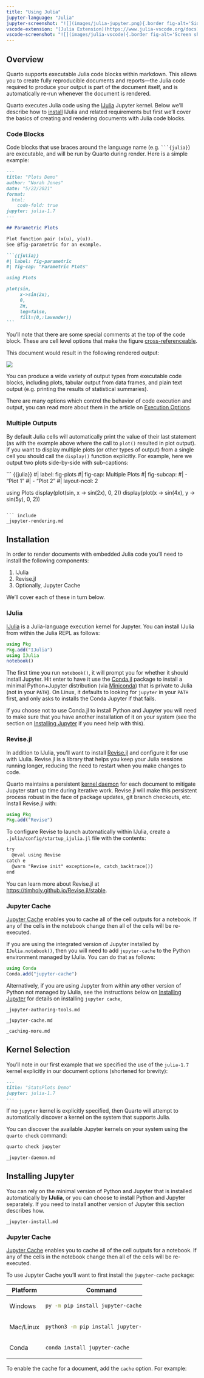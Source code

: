 ```yaml
---
title: "Using Julia"
jupyter-language: "Julia"
jupyter-screenshot: "![](images/julia-jupyter.png){.border fig-alt='Side-by-side preview of notebook on the left and live preview in the browser on the right.'}"
vscode-extension: "[Julia Extension](https://www.julia-vscode.org/docs)"
vscode-screenshot: "![](images/julia-vscode){.border fig-alt='Screen shot of VS Code with quarto document containing Julia code on the left, the output of a plot from the Julia code on the right, and the Quarto Help pane at the bottom.'}"
---
```


## Overview

Quarto supports executable Julia code blocks within markdown. This allows you to create fully reproducible documents and reports---the Julia code required to produce your output is part of the document itself, and is automatically re-run whenever the document is rendered.

Quarto executes Julia code using the [IJulia](https://github.com/JuliaLang/IJulia.jl) Jupyter kernel. Below we'll describe how to [install](#installation) IJulia and related requirements but first we'll cover the basics of creating and rendering documents with Julia code blocks.

### Code Blocks

Code blocks that use braces around the language name (e.g. ```` ```{julia} ````) are executable, and will be run by Quarto during render. Here is a simple example:

```` markdown
---
title: "Plots Demo"
author: "Norah Jones"
date: "5/22/2021"
format:
  html:
    code-fold: true
jupyter: julia-1.7
---

## Parametric Plots

Plot function pair (x(u), y(u)). 
See @fig-parametric for an example.

```{{julia}}
#| label: fig-parametric
#| fig-cap: "Parametric Plots"

using Plots

plot(sin, 
     x->sin(2x), 
     0, 
     2π, 
     leg=false, 
     fill=(0,:lavender))
```
````

You'll note that there are some special comments at the top of the code block. These are cell level options that make the figure [cross-referenceable](../authoring/cross-references.qmd).

This document would result in the following rendered output:

![](../../images/hello-julia.png){.border fig-alt="Example Plots Demo output with title, author, date published and main section on Parametric plots which contains text, a toggleable code field, and the output of the plot, with the caption Figure 1 Parametric Plots."}

You can produce a wide variety of output types from executable code blocks, including plots, tabular output from data frames, and plain text output (e.g. printing the results of statistical summaries).

There are many options which control the behavior of code execution and output, you can read more about them in the article on [Execution Options](execution-options.qmd).

### Multiple Outputs

By default Julia cells will automatically print the value of their last statement (as with the example above where the call to `plot()` resulted in plot output). If you want to display multiple plots (or other types of output) from a single cell you should call the `display()` function explicitly. For example, here we output two plots side-by-side with sub-captions:

``` {{julia}}
#| label: fig-plots
#| fig-cap: Multiple Plots
#| fig-subcap:
#|   - "Plot 1"
#|   - "Plot 2"
#| layout-ncol: 2

using Plots
display(plot(sin, x -> sin(2x), 0, 2))
display(plot(x -> sin(4x), y -> sin(5y), 0, 2))
```

``` include
_jupyter-rendering.md
```

## Installation {#installation}

In order to render documents with embedded Julia code you'll need to install the following components:

1)  IJulia
2)  Revise.jl
3)  Optionally, Jupyter Cache

We'll cover each of these in turn below.

### IJulia {#ijulia}

[IJulia](https://julialang.github.io/IJulia.jl/stable) is a Julia-language execution kernel for Jupyter. You can install IJulia from within the Julia REPL as follows:

``` julia
using Pkg
Pkg.add("IJulia")
using IJulia
notebook()
```

The first time you run `notebook()`, it will prompt you for whether it should install Jupyter. Hit enter to have it use the [Conda.jl](https://github.com/Luthaf/Conda.jl) package to install a minimal Python+Jupyter distribution (via [Miniconda](http://conda.pydata.org/docs/install/quick.html)) that is private to Julia (not in your `PATH`). On Linux, it defaults to looking for `jupyter` in your `PATH` first, and only asks to installs the Conda Jupyter if that fails.

If you choose not to use Conda.jl to install Python and Jupyter you will need to make sure that you have another installation of it on your system (see the section on [Installing Jupyter](#installing-jupyter) if you need help with this).

### Revise.jl

In addition to IJulia, you'll want to install [Revise.jl](https://timholy.github.io/Revise.jl/stable) and configure it for use with IJulia. Revise.jl is a library that helps you keep your Julia sessions running longer, reducing the need to restart when you make changes to code.

Quarto maintains a persistent [kernel daemon](#kernel-daemon) for each document to mitigate Jupyter start up time during iterative work. Revise.jl will make this persistent process robust in the face of package updates, git branch checkouts, etc. Install Revise.jl with:

``` julia
using Pkg
Pkg.add("Revise")
```

To configure Revise to launch automatically within IJulia, create a `.julia/config/startup_ijulia.jl` file with the contents:

``` default
try
  @eval using Revise
catch e
  @warn "Revise init" exception=(e, catch_backtrace())
end
```

You can learn more about Revise.jl at <https://timholy.github.io/Revise.jl/stable>.

### Jupyter Cache

[Jupyter Cache](https://jupyter-cache.readthedocs.io/en/latest/) enables you to cache all of the cell outputs for a notebook. If any of the cells in the notebook change then all of the cells will be re-executed.

If you are using the integrated version of Jupyter installed by `IJulia.notebook()`, then you will need to add `jupyter-cache` to the Python environment managed by IJulia. You can do that as follows:

``` julia
using Conda
Conda.add("jupyter-cache")
```

Alternatively, if you are using Jupyter from within any other version of Python not managed by IJulia, see the instructions below on [Installing Jupyter](#installing-jupyter) for details on installing `jupyter cache`,

``` include
_jupyter-authoring-tools.md
```

``` include
_jupyter-cache.md
```

``` include
_caching-more.md
```

## Kernel Selection

You'll note in our first example that we specified the use of the `julia-1.7` kernel explicitly in our document options (shortened for brevity):

``` markdown
---
title: "StatsPlots Demo"
jupyter: julia-1.7
---
```

If no `jupyter` kernel is explicitly specified, then Quarto will attempt to automatically discover a kernel on the system that supports Julia.

You can discover the available Jupyter kernels on your system using the `quarto check` command:

``` .bash
quarto check jupyter
```

``` include
_jupyter-daemon.md
```

## Installing Jupyter {#installing-jupyter}

You can rely on the minimal version of Python and Jupyter that is installed automatically by **IJulia**, or you can choose to install Python and Jupyter separately. If you need to install another version of Jupyter this section describes how.

``` include
_jupyter-install.md
```

### Jupyter Cache

[Jupyter Cache](https://jupyter-cache.readthedocs.io/en/latest/) enables you to cache all of the cell outputs for a notebook. If any of the cells in the notebook change then all of the cells will be re-executed.

To use Jupyter Cache you'll want to first install the `jupyter-cache` package:

+-----------+--------------------------------------+
| Platform  | Command                              |
+===========+======================================+
| Windows   | ``` bash                             |
|           | py -m pip install jupyter-cache      |
|           | ```                                  |
+-----------+--------------------------------------+
| Mac/Linux | ``` bash                             |
|           | python3 -m pip install jupyter-cache |
|           | ```                                  |
+-----------+--------------------------------------+
| Conda     | ``` bash                             |
|           | conda install jupyter-cache          |
|           | ```                                  |
+-----------+--------------------------------------+

To enable the cache for a document, add the `cache` option. For example:
